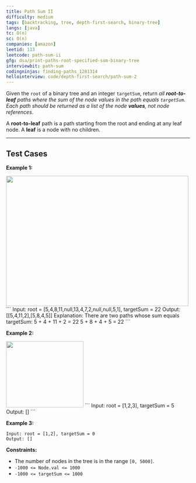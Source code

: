 ```yaml
---
title: Path Sum II
difficulty: medium
tags: [backtracking, tree, depth-first-search, binary-tree]
langs: [java]
tc: O(n)
sc: O(n)
companies: [amazon]
leetid: 113
leetcode: path-sum-ii
gfg: dsa/print-paths-root-specified-sum-binary-tree
interviewbit: path-sum
codingninjas: finding-paths_1281314
hellointerview: code/depth-first-search/path-sum-2
---
```

Given the `root` of a binary tree and an integer `targetSum`, return *all **root-to-leaf** paths where the sum of the node values in the path equals *`targetSum`*. Each path should be returned as a list of the node **values**, not node references*.

A **root-to-leaf** path is a path starting from the root and ending at any leaf node. A **leaf** is a node with no children.

---
## Test Cases
**Example 1:**

<img alt="" src="https://assets.leetcode.com/uploads/2021/01/18/pathsumii1.jpg" style="width: 500px; height: 356px;" />
```
Input: root = [5,4,8,11,null,13,4,7,2,null,null,5,1], targetSum = 22
Output: [[5,4,11,2],[5,8,4,5]]
Explanation: There are two paths whose sum equals targetSum:
5 + 4 + 11 + 2 = 22
5 + 8 + 4 + 5 = 22
```

**Example 2:**

<img alt="" src="https://assets.leetcode.com/uploads/2021/01/18/pathsum2.jpg" style="width: 212px; height: 181px;" />
```
Input: root = [1,2,3], targetSum = 5
Output: []
```

**Example 3:**

```
Input: root = [1,2], targetSum = 0
Output: []
```
 

**Constraints:**

* The number of nodes in the tree is in the range `[0, 5000]`.
* `-1000 <= Node.val <= 1000`
* `-1000 <= targetSum <= 1000`

